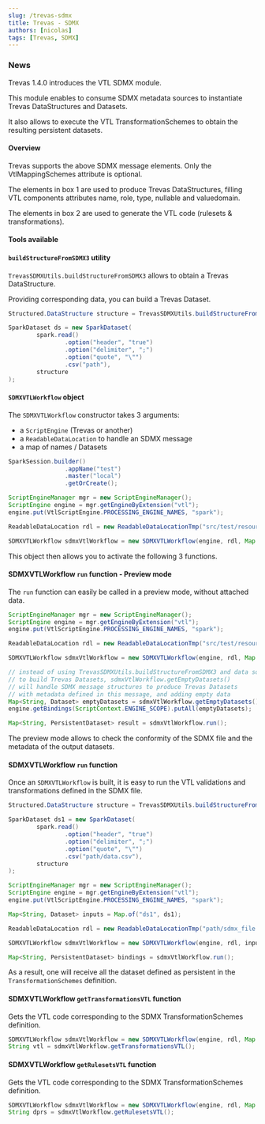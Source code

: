 ```yaml
---
slug: /trevas-sdmx
title: Trevas - SDMX
authors: [nicolas]
tags: [Trevas, SDMX]
---
```



### News

Trevas 1.4.0 introduces the VTL SDMX module.

This module enables to consume SDMX metadata sources to instantiate Trevas DataStructures and Datasets.

It also allows to execute the VTL TransformationSchemes to obtain the resulting persistent datasets.

#### Overview

<div style={{ textAlign: 'center' }}>
	<ThemedImage
		alt="VTL SDMX Diagram"
		sources={{
			light: useBaseUrl('/img/vtl-sdmx-light.svg'),
			dark: useBaseUrl('/img/vtl-sdmx-dark.svg'),
		}}
	/>
</div>

Trevas supports the above SDMX message elements. Only the VtlMappingSchemes attribute is optional.

The elements in box 1 are used to produce Trevas DataStructures, filling VTL components attributes name, role, type, nullable and valuedomain.

The elements in box 2 are used to generate the VTL code (rulesets & transformations).

#### Tools available

#### `buildStructureFromSDMX3` utility

`TrevasSDMXUtils.buildStructureFromSDMX3` allows to obtain a Trevas DataStructure.

Providing corresponding data, you can build a Trevas Dataset.

```java
Structured.DataStructure structure = TrevasSDMXUtils.buildStructureFromSDMX3("path/sdmx_file.xml", "STRUCT_ID");

SparkDataset ds = new SparkDataset(
        spark.read()
                .option("header", "true")
                .option("delimiter", ";")
                .option("quote", "\"")
                .csv("path"),
        structure
);
```

#### `SDMXVTLWorkflow` object

The `SDMXVTLWorkflow` constructor takes 3 arguments:

- a `ScriptEngine` (Trevas or another)
- a `ReadableDataLocation` to handle an SDMX message
- a map of names / Datasets

```java
SparkSession.builder()
                .appName("test")
                .master("local")
                .getOrCreate();

ScriptEngineManager mgr = new ScriptEngineManager();
ScriptEngine engine = mgr.getEngineByExtension("vtl");
engine.put(VtlScriptEngine.PROCESSING_ENGINE_NAMES, "spark");

ReadableDataLocation rdl = new ReadableDataLocationTmp("src/test/resources/DSD_BPE_CENSUS.xml");

SDMXVTLWorkflow sdmxVtlWorkflow = new SDMXVTLWorkflow(engine, rdl, Map.of());
```

This object then allows you to activate the following 3 functions.

#### SDMXVTLWorkflow `run` function - Preview mode

The `run` function can easily be called in a preview mode, without attached data.

```java
ScriptEngineManager mgr = new ScriptEngineManager();
ScriptEngine engine = mgr.getEngineByExtension("vtl");
engine.put(VtlScriptEngine.PROCESSING_ENGINE_NAMES, "spark");

ReadableDataLocation rdl = new ReadableDataLocationTmp("src/test/resources/DSD_BPE_CENSUS.xml");

SDMXVTLWorkflow sdmxVtlWorkflow = new SDMXVTLWorkflow(engine, rdl, Map.of());

// instead of using TrevasSDMXUtils.buildStructureFromSDMX3 and data sources
// to build Trevas Datasets, sdmxVtlWorkflow.getEmptyDatasets()
// will handle SDMX message structures to produce Trevas Datasets
// with metadata defined in this message, and adding empty data
Map<String, Dataset> emptyDatasets = sdmxVtlWorkflow.getEmptyDatasets();
engine.getBindings(ScriptContext.ENGINE_SCOPE).putAll(emptyDatasets);

Map<String, PersistentDataset> result = sdmxVtlWorkflow.run();
```

The preview mode allows to check the conformity of the SDMX file and the metadata of the output datasets.

#### SDMXVTLWorkflow `run` function

Once an `SDMXVTLWorkflow` is built, it is easy to run the VTL validations and transformations defined in the SDMX file.

```java
Structured.DataStructure structure = TrevasSDMXUtils.buildStructureFromSDMX3("path/sdmx_file.xml", "ds1");

SparkDataset ds1 = new SparkDataset(
        spark.read()
                .option("header", "true")
                .option("delimiter", ";")
                .option("quote", "\"")
                .csv("path/data.csv"),
        structure
);

ScriptEngineManager mgr = new ScriptEngineManager();
ScriptEngine engine = mgr.getEngineByExtension("vtl");
engine.put(VtlScriptEngine.PROCESSING_ENGINE_NAMES, "spark");

Map<String, Dataset> inputs = Map.of("ds1", ds1);

ReadableDataLocation rdl = new ReadableDataLocationTmp("path/sdmx_file.xml");

SDMXVTLWorkflow sdmxVtlWorkflow = new SDMXVTLWorkflow(engine, rdl, inputs);

Map<String, PersistentDataset> bindings = sdmxVtlWorkflow.run();
```

As a result, one will receive all the dataset defined as persistent in the `TransformationSchemes` definition.

#### SDMXVTLWorkflow `getTransformationsVTL` function

Gets the VTL code corresponding to the SDMX TransformationSchemes definition.

```java
SDMXVTLWorkflow sdmxVtlWorkflow = new SDMXVTLWorkflow(engine, rdl, Map.of());
String vtl = sdmxVtlWorkflow.getTransformationsVTL();
```

#### SDMXVTLWorkflow `getRulesetsVTL` function

Gets the VTL code corresponding to the SDMX TransformationSchemes definition.

```java
SDMXVTLWorkflow sdmxVtlWorkflow = new SDMXVTLWorkflow(engine, rdl, Map.of());
String dprs = sdmxVtlWorkflow.getRulesetsVTL();
```
